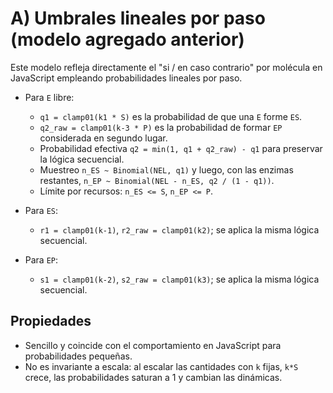 # A) Umbrales lineales por paso (modelo agregado anterior)

Este modelo refleja directamente el "si / en caso contrario" por molécula en JavaScript empleando probabilidades lineales por paso.

- Para `E` libre:
  - `q1 = clamp01(k1 * S)` es la probabilidad de que una `E` forme `ES`.
  - `q2_raw = clamp01(k-3 * P)` es la probabilidad de formar `EP` considerada en segundo lugar.
  - Probabilidad efectiva `q2 = min(1, q1 + q2_raw) - q1` para preservar la lógica secuencial.
  - Muestreo `n_ES ~ Binomial(NEL, q1)` y luego, con las enzimas restantes, `n_EP ~ Binomial(NEL - n_ES, q2 / (1 - q1))`.
  - Límite por recursos: `n_ES <= S`, `n_EP <= P`.

- Para `ES`:
  - `r1 = clamp01(k-1)`, `r2_raw = clamp01(k2)`; se aplica la misma lógica secuencial.

- Para `EP`:
  - `s1 = clamp01(k-2)`, `s2_raw = clamp01(k3)`; se aplica la misma lógica secuencial.

## Propiedades
- Sencillo y coincide con el comportamiento en JavaScript para probabilidades pequeñas.
- No es invariante a escala: al escalar las cantidades con `k` fijas, `k*S` crece, las probabilidades saturan a 1 y cambian las dinámicas.
